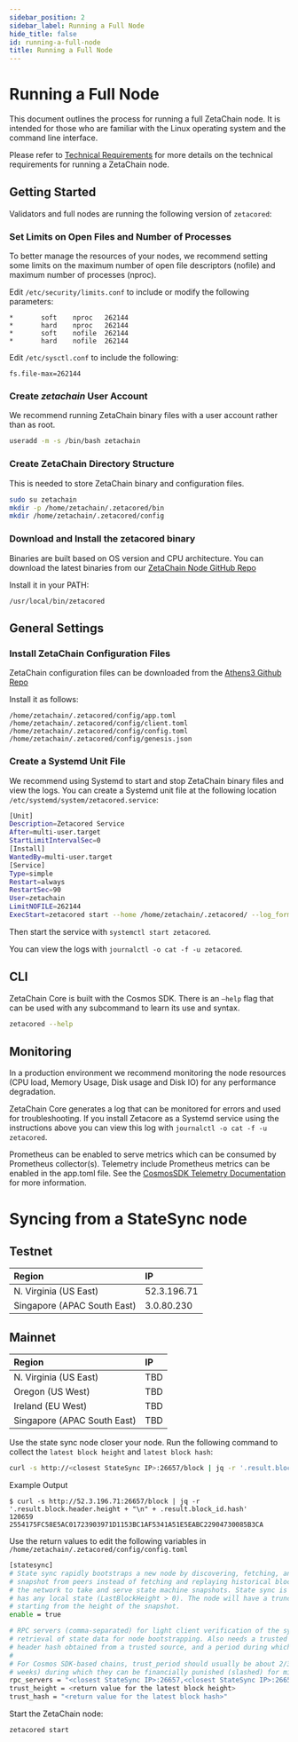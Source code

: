 ```yaml
---
sidebar_position: 2
sidebar_label: Running a Full Node
hide_title: false
id: running-a-full-node
title: Running a Full Node
---
```



# Running a Full Node

This document outlines the process for running a full ZetaChain node. It is
intended for those who are familiar with the Linux operating system and the
command line interface.

Please refer to [Technical Requirements](/validators/requirements) for more
details on the technical requirements for running a ZetaChain node.

## Getting Started

Validators and full nodes are running the following version of `zetacored`:

<AppInfo />

<UpgradeProposals />

### Set Limits on Open Files and Number of Processes

To better manage the resources of your nodes, we recommend setting some limits
on the maximum number of open file descriptors (nofile) and maximum number of
processes (nproc).

Edit `/etc/security/limits.conf` to include or modify the following parameters:

```
*       soft    nproc   262144
*       hard    nproc   262144
*       soft    nofile  262144
*       hard    nofile  262144
```

Edit `/etc/sysctl.conf` to include the following:

```
fs.file-max=262144
```

### Create _zetachain_ User Account

We recommend running ZetaChain binary files with a user account rather than as
root.

```bash
useradd -m -s /bin/bash zetachain
```

### Create ZetaChain Directory Structure

This is needed to store ZetaChain binary and configuration files.

```bash
sudo su zetachain
mkdir -p /home/zetachain/.zetacored/bin
mkdir /home/zetachain/.zetacored/config
```

### Download and Install the zetacored binary

Binaries are built based on OS version and CPU architecture. You can download
the latest binaries from our
[ZetaChain Node GitHub Repo](https://github.com/zeta-chain/node/releases)

Install it in your PATH:

```
/usr/local/bin/zetacored
```

## General Settings

### Install ZetaChain Configuration Files

ZetaChain configuration files can be downloaded from the
[Athens3 Github Repo](https://github.com/zeta-chain/network-athens3/tree/main/network_files/config)

Install it as follows:

```
/home/zetachain/.zetacored/config/app.toml
/home/zetachain/.zetacored/config/client.toml
/home/zetachain/.zetacored/config/config.toml
/home/zetachain/.zetacored/config/genesis.json
```

### Create a Systemd Unit File

We recommend using Systemd to start and stop ZetaChain binary files and view the
logs. You can create a Systemd unit file at the following location
`/etc/systemd/system/zetacored.service`:

```bash
[Unit]
Description=Zetacored Service
After=multi-user.target
StartLimitIntervalSec=0
[Install]
WantedBy=multi-user.target
[Service]
Type=simple
Restart=always
RestartSec=90
User=zetachain
LimitNOFILE=262144
ExecStart=zetacored start --home /home/zetachain/.zetacored/ --log_format json  --log_level info --moniker <YOUR_NODE_NAME_HERE>
```

Then start the service with `systemctl start zetacored`.

You can view the logs with `journalctl -o cat -f -u zetacored`.

## CLI

ZetaChain Core is built with the Cosmos SDK. There is an `—help` flag that can
be used with any subcommand to learn its use and syntax.

```bash
zetacored --help
```

## Monitoring

In a production environment we recommend monitoring the node resources (CPU
load, Memory Usage, Disk usage and Disk IO) for any performance degradation.

ZetaChain Core generates a log that can be monitored for errors and used for
troubleshooting. If you install Zetacore as a Systemd service using the
instructions above you can view this log with
`journalctl -o cat -f -u zetacored`.

Prometheus can be enabled to serve metrics which can be consumed by Prometheus
collector(s). Telemetry include Prometheus metrics can be enabled in the
app.toml file. See the
[CosmosSDK Telemetry Documentation](https://docs.cosmos.network/v0.46/core/telemetry.html)
for more information.

# Syncing from a StateSync node

## Testnet

| Region                      | IP          |
| :-------------------------- | :---------- |
| N. Virginia (US East)       | 52.3.196.71 |
| Singapore (APAC South East) | 3.0.80.230  |

## Mainnet

| Region                      | IP  |
| :-------------------------- | :-- |
| N. Virginia (US East)       | TBD |
| Oregon (US West)            | TBD |
| Ireland (EU West)           | TBD |
| Singapore (APAC South East) | TBD |

Use the state sync node closer your node. Run the following command to collect
the `latest block height` and `latest block hash`:

```bash
curl -s http://<closest StateSync IP>:26657/block | jq -r '.result.block.header.height + "\n" + .result.block_id.hash'
```

Example Output

```
$ curl -s http://52.3.196.71:26657/block | jq -r '.result.block.header.height + "\n" + .result.block_id.hash'
120659
2554175FC58E5AC01723903971D1153BC1AF5341A51E5EABC22904730085B3CA
```

Use the return values to edit the following variables in
`/home/zetachain/.zetacored/config/config.toml`

```bash
[statesync]
# State sync rapidly bootstraps a new node by discovering, fetching, and restoring a state machine
# snapshot from peers instead of fetching and replaying historical blocks. Requires some peers in
# the network to take and serve state machine snapshots. State sync is not attempted if the node
# has any local state (LastBlockHeight > 0). The node will have a truncated block history,
# starting from the height of the snapshot.
enable = true

# RPC servers (comma-separated) for light client verification of the synced state machine and
# retrieval of state data for node bootstrapping. Also needs a trusted height and corresponding
# header hash obtained from a trusted source, and a period during which validators can be trusted.
#
# For Cosmos SDK-based chains, trust_period should usually be about 2/3 of the unbonding time (~2
# weeks) during which they can be financially punished (slashed) for misbehavior.
rpc_servers = "<closest StateSync IP>:26657,<closest StateSync IP>:26657"
trust_height = <return value for the latest block height>
trust_hash = "<return value for the latest block hash>"
```

Start the ZetaChain node:

```bash
zetacored start
```

